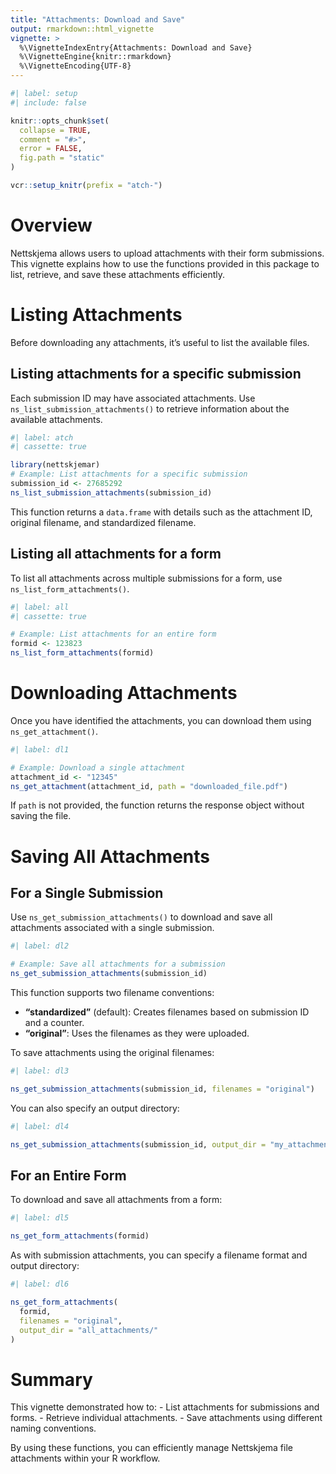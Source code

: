 ```yaml
---
title: "Attachments: Download and Save"
output: rmarkdown::html_vignette
vignette: >
  %\VignetteIndexEntry{Attachments: Download and Save}
  %\VignetteEngine{knitr::rmarkdown}
  %\VignetteEncoding{UTF-8}
---
```


```r
#| label: setup
#| include: false

knitr::opts_chunk$set(
  collapse = TRUE,
  comment = "#>",
  error = FALSE,
  fig.path = "static"
)

vcr::setup_knitr(prefix = "atch-")
```

# Overview

Nettskjema allows users to upload attachments with their form submissions. This vignette explains how to use the functions provided in this package to list, retrieve, and save these attachments efficiently.

# Listing Attachments

Before downloading any attachments, it's useful to list the available files.

## Listing attachments for a specific submission

Each submission ID may have associated attachments. Use `ns_list_submission_attachments()` to retrieve information about the available attachments.

```r
#| label: atch
#| cassette: true

library(nettskjemar)
# Example: List attachments for a specific submission
submission_id <- 27685292
ns_list_submission_attachments(submission_id)
```

This function returns a `data.frame` with details such as the attachment ID, original filename, and standardized filename.

## Listing all attachments for a form

To list all attachments across multiple submissions for a form, use `ns_list_form_attachments()`.

```r
#| label: all
#| cassette: true

# Example: List attachments for an entire form
formid <- 123823
ns_list_form_attachments(formid)
```

# Downloading Attachments

Once you have identified the attachments, you can download them using `ns_get_attachment()`.

```r
#| label: dl1

# Example: Download a single attachment
attachment_id <- "12345"
ns_get_attachment(attachment_id, path = "downloaded_file.pdf")
```

If `path` is not provided, the function returns the response object without saving the file.

# Saving All Attachments

## For a Single Submission

Use `ns_get_submission_attachments()` to download and save all attachments associated with a single submission.

```r
#| label: dl2

# Example: Save all attachments for a submission
ns_get_submission_attachments(submission_id)
```

This function supports two filename conventions:

- **"standardized"** (default): Creates filenames based on submission ID and a counter.
- **"original"**: Uses the filenames as they were uploaded.

To save attachments using the original filenames:

```r
#| label: dl3

ns_get_submission_attachments(submission_id, filenames = "original")
```

You can also specify an output directory:

```r
#| label: dl4

ns_get_submission_attachments(submission_id, output_dir = "my_attachments/")
```

## For an Entire Form

To download and save all attachments from a form:

```r
#| label: dl5

ns_get_form_attachments(formid)
```

As with submission attachments, you can specify a filename format and output directory:

```r
#| label: dl6

ns_get_form_attachments(
  formid,
  filenames = "original",
  output_dir = "all_attachments/"
)
```

# Summary

This vignette demonstrated how to:
- List attachments for submissions and forms.
- Retrieve individual attachments.
- Save attachments using different naming conventions.

By using these functions, you can efficiently manage Nettskjema file attachments within your R workflow.

